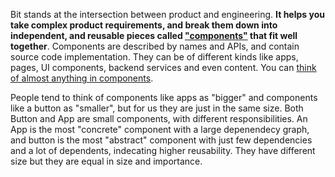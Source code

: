 
Bit stands at the intersection between product and engineering. **It helps you take complex product requirements, and break them down into independent,
and reusable pieces called ["components"](/components) that fit well together**. Components are described by names and APIs, and contain source code implementation.
They can be of different kinds like apps, pages, UI components, backend services and even content. You can [think of almost anything in components](/thinking-in-components).

People tend to think of components like apps as "bigger" and components like a button as "smaller", but for us they are just in the same size. Both Button and App are
small components, with different responsibilities. An App is the most "concrete" component with a large depenendecy graph, and button is the most "abstract" component with just few
dependencies and a lot of dependents, indecating higher reusability. They have different size but they are equal in size and importance.